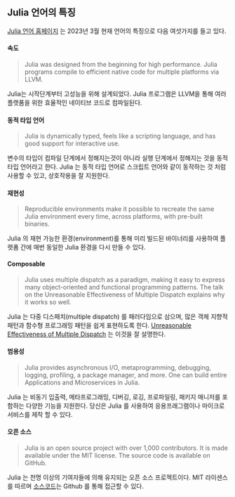 ## Julia 언어의 특징

[Julia 언어 홈페이지](https://julialang.org) 는 2023년 3월 현재 언어의 특징으로 다음 여섯가지를 들고 있다.

#### 속도

> Julia was designed from the beginning for high performance. Julia programs compile to efficient native code for multiple platforms via LLVM.

Julia는 시작단계부터 고성능을 위해 설계되었다. Julia 프로그램은 LLVM을 통해 여러 플랫폼을 위한 효율적인 네이티브 코드로 컴파일된다.

#### 동적 타입 언어

> Julia is dynamically typed, feels like a scripting language, and has good support for interactive use.

변수의 타입이 컴파일 단계에서 정해지는것이 아니라 실행 단계에서 정해지는 것을 동적 타입 언어라고 한다. Julia 는 동적 타입 언어로 스크립트 언어와 같이 동작하는 것 처럼 사용할 수 있고, 상호작용을 잘 지원한다.

#### 재현성

> Reproducible environments make it possible to recreate the same Julia environment every time, across platforms, with pre-built binaries.

Julia 의 재현 가능한 환경(environment)를 통해 미리 빌드된 바이너리를 사용하여 플랫폼 간에 매번 동일한 Julia 환경을 다시 만들 수 있다.

#### Composable

> Julia uses multiple dispatch as a paradigm, making it easy to express many object-oriented and functional programming patterns. The talk on the Unreasonable Effectiveness of Multiple Dispatch explains why it works so well.

Julia 는 다중 디스패치(multiple dispatch) 를 패러다임으로 삼으며, 많은 객체 지향적 패턴과 함수형 프로그래밍 패턴을 쉽게 표현하도록 한다. [ Unreasonable Effectiveness of Multiple Dispatch](https://www.youtube.com/watch?v=kc9HwsxE1OY) 는 이것을 잘 설명한다.


#### 범용성

> Julia provides asynchronous I/O, metaprogramming, debugging, logging, profiling, a package manager, and more. One can build entire Applications and Microservices in Julia.

Julia 는 비동기 입출력, 메타프로그래밍, 디버깅, 로깅, 프로파일링, 패키지 매니저를 포함하는 다양한 기능을 지원한다. 당신은 Julia 를 사용하여 응용프래그램이나 마이크로 서비스를 제작 할 수 있다.

#### 오픈 소스

> Julia is an open source project with over 1,000 contributors. It is made available under the MIT license. The source code is available on GitHub.

Julia 는 천명 이상의 기여자들에 의해 유지되는 오픈 소스 프로젝트이다. MIT 라이센스를 따르며 [소스코드](https://github.com/JuliaLang/julia)는 Github
를 통해 접근할 수 있다.

</br>

